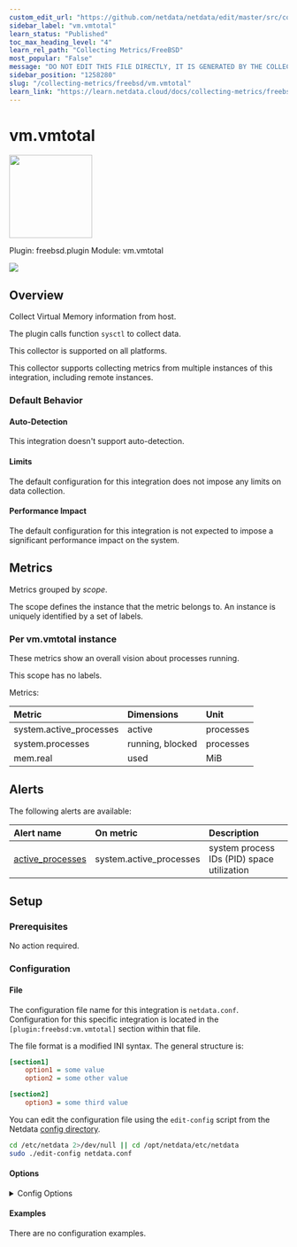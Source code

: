 ```yaml
---
custom_edit_url: "https://github.com/netdata/netdata/edit/master/src/collectors/freebsd.plugin/metadata.yaml"
sidebar_label: "vm.vmtotal"
learn_status: "Published"
toc_max_heading_level: "4"
learn_rel_path: "Collecting Metrics/FreeBSD"
most_popular: "False"
message: "DO NOT EDIT THIS FILE DIRECTLY, IT IS GENERATED BY THE COLLECTOR'S metadata.yaml FILE"
sidebar_position: "1258280"
slug: "/collecting-metrics/freebsd/vm.vmtotal"
learn_link: "https://learn.netdata.cloud/docs/collecting-metrics/freebsd/vm.vmtotal"
---
```



# vm.vmtotal


<img src="https://netdata.cloud/img/memory.svg" width="150"/>


Plugin: freebsd.plugin
Module: vm.vmtotal

<img src="https://img.shields.io/badge/maintained%20by-Netdata-%2300ab44" />

## Overview

Collect Virtual Memory information from host.

The plugin calls function `sysctl` to collect data.

This collector is supported on all platforms.

This collector supports collecting metrics from multiple instances of this integration, including remote instances.


### Default Behavior

#### Auto-Detection

This integration doesn't support auto-detection.

#### Limits

The default configuration for this integration does not impose any limits on data collection.

#### Performance Impact

The default configuration for this integration is not expected to impose a significant performance impact on the system.


## Metrics

Metrics grouped by *scope*.

The scope defines the instance that the metric belongs to. An instance is uniquely identified by a set of labels.



### Per vm.vmtotal instance

These metrics show an overall vision about processes running.

This scope has no labels.

Metrics:

| Metric | Dimensions | Unit |
|:------|:----------|:----|
| system.active_processes | active | processes |
| system.processes | running, blocked | processes |
| mem.real | used | MiB |



## Alerts


The following alerts are available:

| Alert name  | On metric | Description |
|:------------|:----------|:------------|
| [ active_processes ](https://github.com/netdata/netdata/blob/master/src/health/health.d/processes.conf) | system.active_processes | system process IDs (PID) space utilization |


## Setup

### Prerequisites

No action required.

### Configuration

#### File

The configuration file name for this integration is `netdata.conf`.
Configuration for this specific integration is located in the `[plugin:freebsd:vm.vmtotal]` section within that file.

The file format is a modified INI syntax. The general structure is:

```ini
[section1]
    option1 = some value
    option2 = some other value

[section2]
    option3 = some third value
```
You can edit the configuration file using the `edit-config` script from the
Netdata [config directory](/docs/netdata-agent/configuration#the-netdata-config-directory).

```bash
cd /etc/netdata 2>/dev/null || cd /opt/netdata/etc/netdata
sudo ./edit-config netdata.conf
```
#### Options



<details><summary>Config Options</summary>

| Name | Description | Default | Required |
|:----|:-----------|:-------|:--------:|
| enable total processes | Number of active processes. | yes | no |
| processes running | Show number of processes running or blocked. | yes | no |
| real memory | Memeory used on host. | yes | no |

</details>

#### Examples
There are no configuration examples.



